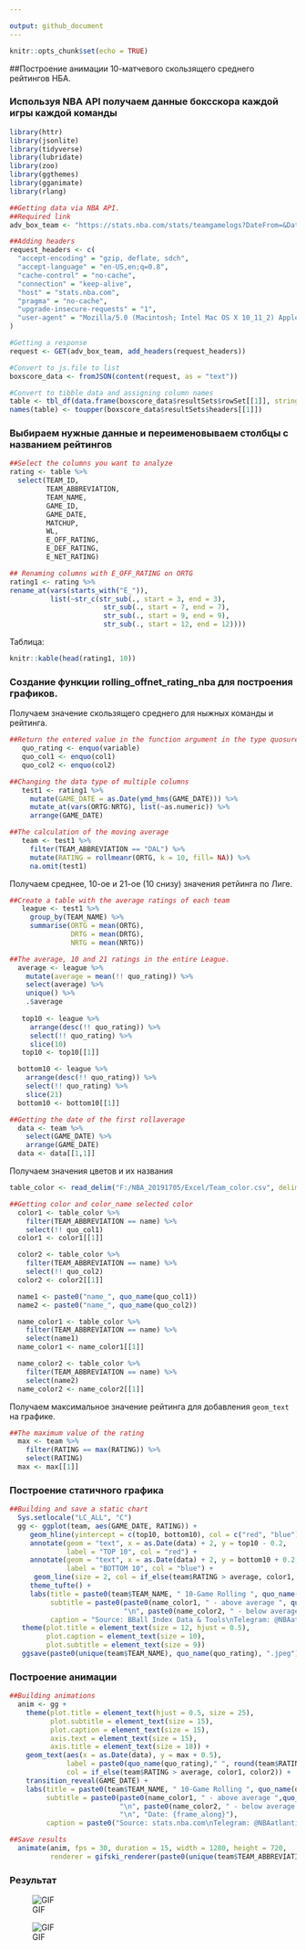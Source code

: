 ```yaml
---

output: github_document
---
```


```r
knitr::opts_chunk$set(echo = TRUE)
```

##Построение анимации 10-матчевого скользящего среднего рейтингов НБА.

### Используя NBA API получаем данные боксскора каждой игры каждой команды

```r
library(httr)
library(jsonlite)
library(tidyverse)
library(lubridate)
library(zoo)
library(ggthemes)
library(gganimate)
library(rlang)

##Getting data via NBA API.
##Required link
adv_box_team <- "https://stats.nba.com/stats/teamgamelogs?DateFrom=&DateTo=&GameSegment=&LastNGames=0&LeagueID=00&Location=&MeasureType=Advanced&Month=0&OpponentTeamID=0&Outcome=&PORound=0&PaceAdjust=N&PerMode=Totals&Period=0&PlusMinus=N&Rank=N&Season=2018-19&SeasonSegment=&SeasonType=Regular+Season&ShotClockRange=&VsConference=&VsDivision="

##Adding headers
request_headers <- c(
  "accept-encoding" = "gzip, deflate, sdch",
  "accept-language" = "en-US,en;q=0.8",
  "cache-control" = "no-cache",
  "connection" = "keep-alive",
  "host" = "stats.nba.com",
  "pragma" = "no-cache",
  "upgrade-insecure-requests" = "1",
  "user-agent" = "Mozilla/5.0 (Macintosh; Intel Mac OS X 10_11_2) AppleWebKit/601.3.9 (KHTML, like Gecko) Version/9.0.2 Safari/601.3.9"
)

#Getting a response
request <- GET(adv_box_team, add_headers(request_headers))

#Convert to js.file to list
boxscore_data <- fromJSON(content(request, as = "text"))

#Convert to tibble data and assigning column names
table <- tbl_df(data.frame(boxscore_data$resultSets$rowSet[[1]], stringsAsFactors = FALSE))
names(table) <- toupper(boxscore_data$resultSets$headers[[1]])
```

### Выбираем нужные данные и переименовываем столбцы с названием рейтингов

```r
##Select the columns you want to analyze
rating <- table %>%
  select(TEAM_ID,
         TEAM_ABBREVIATION,
         TEAM_NAME,
         GAME_ID,
         GAME_DATE,
         MATCHUP,
         WL,
         E_OFF_RATING,
         E_DEF_RATING,
         E_NET_RATING)

## Renaming columns with E_OFF_RATING on ORTG
rating1 <- rating %>%
rename_at(vars(starts_with("E_")),
          list(~str_c(str_sub(., start = 3, end = 3), 
                       str_sub(., start = 7, end = 7),
                       str_sub(., start = 9, end = 9),
                       str_sub(., start = 12, end = 12))))
```

Таблица:
```r
knitr::kable(head(rating1, 10))
```

### Создание функции **rolling_offnet_rating_nba** для построения графиков.

Получаем значение скользящего среднего для ныжных команды и рейтинга.

```r
##Return the entered value in the function argument in the type quosure
   quo_rating <- enquo(variable)
   quo_col1 <- enquo(col1)
   quo_col2 <- enquo(col2)

##Changing the data type of multiple columns
   test1 <- rating1 %>%
     mutate(GAME_DATE = as.Date(ymd_hms(GAME_DATE))) %>%
     mutate_at(vars(ORTG:NRTG), list(~as.numeric)) %>%
     arrange(GAME_DATE)

##The calculation of the moving average  
   team <- test1 %>%
     filter(TEAM_ABBREVIATION == "DAL") %>%
     mutate(RATING = rollmeanr(ORTG, k = 10, fill= NA)) %>%
     na.omit(test1)
```

Получаем среднее, 10-ое и 21-ое (10 снизу) значения ретйинга по Лиге.

```r
##Create a table with the average ratings of each team
   league <- test1 %>%
     group_by(TEAM_NAME) %>%
     summarise(ORTG = mean(ORTG),
               DRTG = mean(DRTG),
               NRTG = mean(NRTG))

##The average, 10 and 21 ratings in the entire League.   
  average <- league %>%
    mutate(average = mean(!! quo_rating)) %>%
    select(average) %>%
    unique() %>%
    .$average
  
   top10 <- league %>%
     arrange(desc(!! quo_rating)) %>%
     select(!! quo_rating) %>%
     slice(10)
   top10 <- top10[[1]]

  bottom10 <- league %>%
    arrange(desc(!! quo_rating)) %>%
    select(!! quo_rating) %>%
    slice(21)
  bottom10 <- bottom10[[1]]

##Getting the date of the first rollaverage  
  data <- team %>%
    select(GAME_DATE) %>%
    arrange(GAME_DATE)
  data <- data[[1,1]]
```

Получаем значения цветов и их названия

```r
table_color <- read_delim("F:/NBA_20191705/Excel/Team_color.csv", delim = ";", col_names = TRUE)

##Getting color and color_name selected color
  color1 <- table_color %>%
    filter(TEAM_ABBREVIATION == name) %>%
    select(!! quo_col1)
  color1 <- color1[[1]]

  color2 <- table_color %>%
    filter(TEAM_ABBREVIATION == name) %>%
    select(!! quo_col2)
  color2 <- color2[[1]]

  name1 <- paste0("name_", quo_name(quo_col1))
  name2 <- paste0("name_", quo_name(quo_col2))

  name_color1 <- table_color %>%
    filter(TEAM_ABBREVIATION == name) %>%
    select(name1)
  name_color1 <- name_color1[[1]]

  name_color2 <- table_color %>%
    filter(TEAM_ABBREVIATION == name) %>%
    select(name2)
  name_color2 <- name_color2[[1]]
```

Получаем максимальное значение рейтинга для добавления `geom_text` на графике.

```r
##The maximum value of the rating
  max <- team %>%
    filter(RATING == max(RATING)) %>%
    select(RATING)
  max <- max[[1]]
```

### Построение статичного графика

```r
##Building and save a static chart
  Sys.setlocale("LC_ALL", "C")
  gg <- ggplot(team, aes(GAME_DATE, RATING)) +
     geom_hline(yintercept = c(top10, bottom10), col = c("red", "blue")) +
     annotate(geom = "text", x = as.Date(data) + 2, y = top10 - 0.2,
              label = "TOP 10", col = "red") +
     annotate(geom = "text", x = as.Date(data) + 2, y = bottom10 + 0.2,
              label = "BOTTOM 10", col = "blue") +
      geom_line(size = 2, col = if_else(team$RATING > average, color1, color2)) +
     theme_tufte() +
     labs(title = paste0(team$TEAM_NAME, " 10-Game Rolling ", quo_name(quo_rating)),
          subtitle = paste0(paste0(name_color1, " - above average ", quo_name(quo_rating)),
                            "\n", paste0(name_color2, " - below average ",quo_name(quo_rating))),
          caption = "Source: BBall Index Data & Tools\nTelegram: @NBAatlantic, twitter: @vshufinskiy")
   theme(plot.title = element_text(size = 12, hjust = 0.5),
         plot.caption = element_text(size = 10),
         plot.subtitle = element_text(size = 9))
   ggsave(paste0(unique(team$TEAM_NAME), quo_name(quo_rating), ".jpeg"), gg, width = 8, units = "in")
```

### Построение анимации

```r
##Building animations
  anim <- gg +
    theme(plot.title = element_text(hjust = 0.5, size = 25),
          plot.subtitle = element_text(size = 15),
          plot.caption = element_text(size = 15),
          axis.text = element_text(size = 15),
          axis.title = element_text(size = 18)) +
    geom_text(aes(x = as.Date(data), y = max + 0.5),
              label = paste0(quo_name(quo_rating)," ", round(team$RATING, digits = 1)), size = 6,
              col = if_else(team$RATING > average, color1, color2)) +
    transition_reveal(GAME_DATE) +
    labs(title = paste0(team$TEAM_NAME, " 10-Game Rolling ", quo_name(quo_rating)),
         subtitle = paste0(paste0(name_color1, " - above average ",quo_name(quo_rating)),
                           "\n", paste0(name_color2, " - below average ",quo_name(quo_rating)),
                           "\n", "Date: {frame_along}"),
         caption = paste0("Source: stats.nba.com\nTelegram: @NBAatlantic, twitter: @vshufinskiy"))

##Save results  
  animate(anim, fps = 30, duration = 15, width = 1280, height = 720,
          renderer = gifski_renderer(paste0(unique(team$TEAM_ABBREVIATION), "_", quo_name(quo_rating), ".gif")))

```

### Результат

![GIF](DEN_DRTG.gif)

![GIF](DEN_NRTG.gif)
